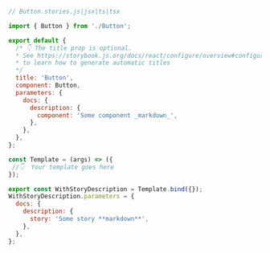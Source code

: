 ```js
// Button.stories.js|jsx|ts|tsx

import { Button } from './Button';

export default {
  /* 👇 The title prop is optional.
  * See https://storybook.js.org/docs/react/configure/overview#configure-story-loading
  * to learn how to generate automatic titles
  */
  title: 'Button',
  component: Button,
  parameters: {
    docs: {
      description: {
        component: 'Some component _markdown_',
      },
    },
  },
};

const Template = (args) => ({
 //👇  Your template goes here
});

export const WithStoryDescription = Template.bind({});
WithStoryDescription.parameters = {
  docs: {
    description: {
      story: 'Some story **markdown**',
    },
  },
};
```